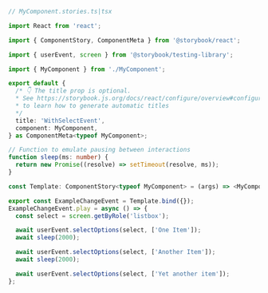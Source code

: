 ```ts
// MyComponent.stories.ts|tsx

import React from 'react';

import { ComponentStory, ComponentMeta } from '@storybook/react';

import { userEvent, screen } from '@storybook/testing-library';

import { MyComponent } from './MyComponent';

export default {
  /* 👇 The title prop is optional.
  * See https://storybook.js.org/docs/react/configure/overview#configure-story-loading
  * to learn how to generate automatic titles
  */
  title: 'WithSelectEvent',
  component: MyComponent,
} as ComponentMeta<typeof MyComponent>;

// Function to emulate pausing between interactions
function sleep(ms: number) {
  return new Promise((resolve) => setTimeout(resolve, ms));
}

const Template: ComponentStory<typeof MyComponent> = (args) => <MyComponent {...args} />;

export const ExampleChangeEvent = Template.bind({});
ExampleChangeEvent.play = async () => {
  const select = screen.getByRole('listbox');

  await userEvent.selectOptions(select, ['One Item']);
  await sleep(2000);

  await userEvent.selectOptions(select, ['Another Item']);
  await sleep(2000);

  await userEvent.selectOptions(select, ['Yet another item']);
};
```